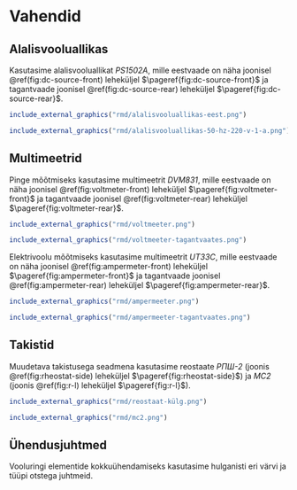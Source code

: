 # Vahendid

## Alalisvooluallikas

Kasutasime alalisvooluallikat *PS1502A*, mille eestvaade on näha joonisel \@ref(fig:dc-source-front) leheküljel $\pageref{fig:dc-source-front}$ ja tagantvaade joonisel \@ref(fig:dc-source-rear) leheküljel $\pageref{fig:dc-source-rear}$.

```r
include_external_graphics("rmd/alalisvooluallikas-eest.png")

```

```r
include_external_graphics("rmd/alalisvooluallikas-50-hz-220-v-1-a.png")

```

## Multimeetrid

Pinge mõõtmiseks kasutasime multimeetrit *DVM831*, mille eestvaade on näha joonisel \@ref(fig:voltmeter-front) leheküljel $\pageref{fig:voltmeter-front}$ ja tagantvaade joonisel \@ref(fig:voltmeter-rear) leheküljel $\pageref{fig:voltmeter-rear}$.

```r
include_external_graphics("rmd/voltmeeter.png")

```

```r
include_external_graphics("rmd/voltmeeter-tagantvaates.png")

```

Elektrivoolu mõõtmiseks kasutasime multimeetrit *UT33C*, mille eestvaade on näha joonisel \@ref(fig:ampermeter-front) leheküljel $\pageref{fig:ampermeter-front}$ ja tagantvaade joonisel \@ref(fig:ampermeter-rear) leheküljel $\pageref{fig:ampermeter-rear}$.

```r
include_external_graphics("rmd/ampermeeter.png")

```

```r
include_external_graphics("rmd/ampermeeter-tagantvaates.png")

```

## Takistid

Muudetava takistusega seadmena kasutasime reostaate *РПШ-2* (joonis \@ref(fig:rheostat-side) leheküljel $\pageref{fig:rheostat-side}$) ja *MC2* (joonis \@ref(fig:r-l) leheküljel $\pageref{fig:r-l}$).

```r
include_external_graphics("rmd/reostaat-külg.png")

```

```r
include_external_graphics("rmd/mc2.png")

```

## Ühendusjuhtmed

Vooluringi elementide kokkuühendamiseks kasutasime hulganisti eri värvi ja tüüpi otstega juhtmeid.
